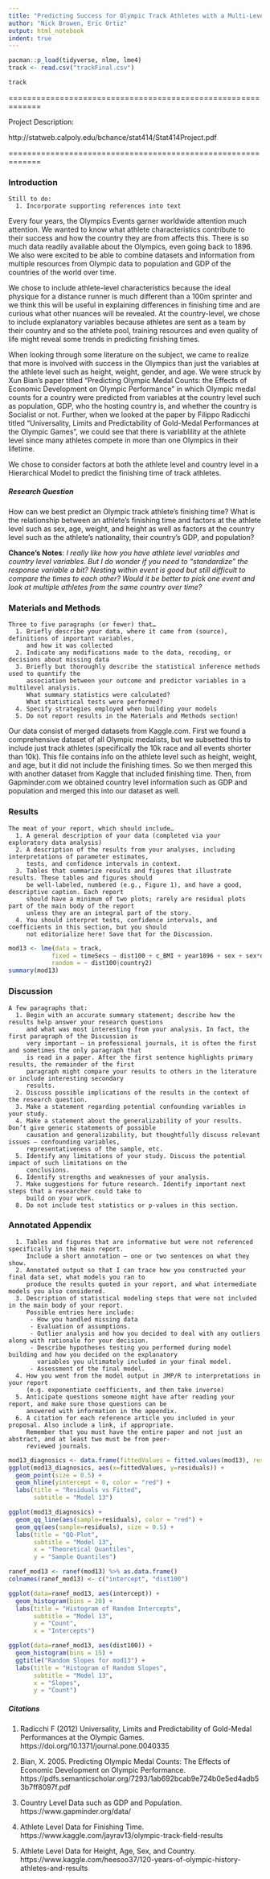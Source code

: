 ```yaml
---
title: "Predicting Success for Olympic Track Athletes with a Multi-Level Model"
author: "Nick Browen, Eric Ortiz"
output: html_notebook
indent: true
---
```


```r
pacman::p_load(tidyverse, nlme, lme4)
track <- read.csv("trackFinal.csv")
```

```r
track
```

=============================================================
  
  Project Description:
  
  http://statweb.calpoly.edu/bchance/stat414/Stat414Project.pdf

=============================================================

### Introduction 

```
Still to do: 
  1. Incorporate supporting references into text
```
  Every four years, the Olympics Events garner worldwide attention much attention. We wanted to know what athlete characteristics contribute to their success and how the country they are from affects this. There is so much data readily available about the Olympics, even going back to 1896. We also were excited to be able to combine datasets and information from multiple resources from Olympic data to population and GDP of the countries of the world over time.  
  
  We chose to include athlete-level characteristics because the ideal physique for a distance runner is much different than a 100m sprinter and we think this will be useful in explaining differences in finishing time and are curious what other nuances will be revealed. At the country-level, we chose to include explanatory variables because athletes are sent as a team by their country and so the athlete pool, training resources and even quality of life might reveal some trends in predicting finishing times.  
  
  When looking through some literature on the subject, we came to realize that more is involved with success in the Olympics than just the variables at the athlete level such as height, weight, gender, and age. We were struck by Xun Bian's paper titled "Predicting Olympic Medal Counts: the Effects of Economic Development on Olympic Performance" in which Olympic medal counts for a country were predicted from variables at the country level such as population, GDP, who the hosting country is, and whether the country is Socialist or not. Further, when we looked at the paper by Filippo Radicchi titled "Universality, Limits and Predictability of Gold-Medal Performances at the Olympic Games", we could see that there is variablility at the athlete level since many athletes compete in more than one Olympics in their lifetime.
  
  We chose to consider factors at both the athlete level and country level in a Hierarchical Model to predict the finishing time of track athletes.
  
  
##### Research Question
How can we best predict an Olympic track athlete’s finishing time? What is the relationship between an athlete’s finishing time and factors at the athlete level such as sex, age, weight, and height as well as factors at the country level such as the athlete’s nationality, their country's GDP, and population?
  
  
  **Chance's Notes**: 
  *I really like how you have athlete level variables and country level variables.  But I do wonder if you need to “standardize” the response variable a bit?  Nesting within event is good but still difficult to compare the times to each other?  Would it be better to pick one event and look at multiple athletes from the same country over time?*



### Materials and Methods 
```
Three to five paragraphs (or fewer) that…
  1. Briefly describe your data, where it came from (source), definitions of important variables, 
     and how it was collected
  2. Indicate any modifications made to the data, recoding, or decisions about missing data
  3. Briefly but thoroughly describe the statistical inference methods used to quantify the 
     association between your outcome and predictor variables in a multilevel analysis. 
     What summary statistics were calculated? 
     What statistical tests were performed?
  4. Specify strategies employed when building your models
  5. Do not report results in the Materials and Methods section! 
```
Our data consist of merged datasets from Kaggle.com. First we found a comprehensive dataset of all Olympic medalists, but we subsetted this to include just track athletes (specifically the 10k race and all events shorter than 10k). This file contains info on the athlete level such as height, weight, and age, but it did not include the finishing times. So we then merged this with another dataset from Kaggle that included finishing time. Then, from Gapminder.com we obtained country level information such as GDP and population and merged this into our dataset as well.


### Results
```
The meat of your report, which should include…
  1. A general description of your data (completed via your exploratory data analysis)
  2. A description of the results from your analyses, including interpretations of parameter estimates, 
     tests, and confidence intervals in context.
  3. Tables that summarize results and figures that illustrate results. These tables and figures should 
     be well-labeled, numbered (e.g., Figure 1), and have a good, descriptive caption. Each report 
     should have a minimum of two plots; rarely are residual plots part of the main body of the report 
     unless they are an integral part of the story.
  4. You should interpret tests, confidence intervals, and coefficients in this section, but you should 
     not editorialize here! Save that for the Discussion. 
```

```r
mod13 <- lme(data = track, 
            fixed = timeSecs ~ dist100 + c_BMI + year1896 + sex + sex*dist100 + gdpPerCap_ + gdpPerCap_*dist100,
            random = ~ dist100|country2)
summary(mod13)
```



### Discussion
```
A few paragraphs that:
  1. Begin with an accurate summary statement; describe how the results help answer your research questions 
     and what was most interesting from your analysis. In fact, the first paragraph of the Discussion is 
     very important – in professional journals, it is often the first and sometimes the only paragraph that 
     is read in a paper. After the first sentence highlights primary results, the remainder of the first 
     paragraph might compare your results to others in the literature or include interesting secondary 
     results.
  2. Discuss possible implications of the results in the context of the research question.
  3. Make a statement regarding potential confounding variables in your study.
  4. Make a statement about the generalizability of your results. Don’t give generic statements of possible 
     causation and generalizability, but thoughtfully discuss relevant issues – confounding variables, 
     representativeness of the sample, etc.
  5. Identify any limitations of your study. Discuss the potential impact of such limitations on the 
     conclusions.
  6. Identify strengths and weaknesses of your analysis.
  7. Make suggestions for future research. Identify important next steps that a researcher could take to 
     build on your work.
  8. Do not include test statistics or p-values in this section. 
```


### Annotated Appendix
```
  1. Tables and figures that are informative but were not referenced specifically in the main report. 
     Include a short annotation – one or two sentences on what they show.
  2. Annotated output so that I can trace how you constructed your final data set, what models you ran to 
     produce the results quoted in your report, and what intermediate models you also considered.
  3. Description of statistical modeling steps that were not included in the main body of your report. 
     Possible entries here include:
      - How you handled missing data
      - Evaluation of assumptions.
      - Outlier analysis and how you decided to deal with any outliers along with rationale for your decision.
      - Describe hypotheses testing you performed during model building and how you decided on the explanatory 
        variables you ultimately included in your final model. 
      - Assessment of the final model.
  4. How you went from the model output in JMP/R to interpretations in your report 
     (e.g. exponentiate coefficients, and then take inverse)
  5. Anticipate questions someone might have after reading your report, and make sure those questions can be 
     answered with information in the appendix.
  6. A citation for each reference article you included in your proposal. Also include a link, if appropriate. 
     Remember that you must have the entire paper and not just an abstract, and at least two must be from peer-
     reviewed journals. 
```

```r
mod13_diagnosics <- data.frame(fittedValues = fitted.values(mod13), residuals = residuals(mod13))
ggplot(mod13_diagnosics, aes(x=fittedValues, y=residuals)) + 
  geom_point(size = 0.5) +
  geom_hline(yintercept = 0, color = "red") + 
  labs(title = "Residuals vs Fitted",
       subtitle = "Model 13")
```


```r
ggplot(mod13_diagnosics) + 
  geom_qq_line(aes(sample=residuals), color = "red") +
  geom_qq(aes(sample=residuals), size = 0.5) +
  labs(title = "QQ-Plot",
       subtitle = "Model 13",
       x = "Theoretical Quantiles",
       y = "Sample Quantiles")
```



```r
ranef_mod13 <- ranef(mod13) %>% as.data.frame()
colnames(ranef_mod13) <- c("intercept", "dist100")

ggplot(data=ranef_mod13, aes(intercept)) + 
  geom_histogram(bins = 20) +
  labs(title = "Histogram of Random Intercepts",
       subtitle = "Model 13",
       y = "Count",
       x = "Intercepts")
```

```r
ggplot(data=ranef_mod13, aes(dist100)) + 
  geom_histogram(bins = 15) + 
  ggtitle("Random Slopes for mod13") +
  labs(title = "Histogram of Random Slopes",
       subtitle = "Model 13",
       x = "Slopes",
       y = "Count")
```

##### Citations
1. Radicchi F (2012) Universality, Limits and Predictability of Gold-Medal Performances at the Olympic Games.
  https://doi.org/10.1371/journal.pone.0040335 
   
2. Bian, X. 2005. Predicting Olympic Medal Counts: The Effects of Economic Development on Olympic Performance.
  https://pdfs.semanticscholar.org/7293/1ab692bcab9e724b0e5ed4adb53b7ff8097f.pdf
  
3. Country Level Data such as GDP and Population.
  https://www.gapminder.org/data/
  
4. Athlete Level Data for Finishing Time.
  https://www.kaggle.com/jayrav13/olympic-track-field-results
  
5. Athlete Level Data for Height, Age, Sex, and Country.
  https://www.kaggle.com/heesoo37/120-years-of-olympic-history-athletes-and-results